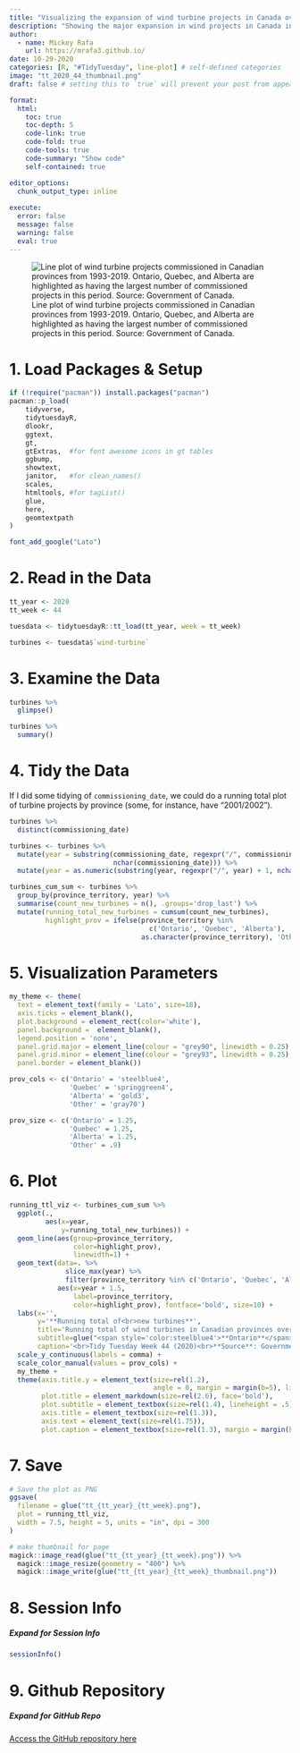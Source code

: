 ```yaml
---
title: "Visualizing the expansion of wind turbine projects in Canada over time"
description: "Showing the major expansion in wind projects in Canada in the 2010s"
author:
  - name: Mickey Rafa
    url: https://mrafa3.github.io/
date: 10-29-2020
categories: [R, "#TidyTuesday", line-plot] # self-defined categories
image: "tt_2020_44_thumbnail.png"
draft: false # setting this to `true` will prevent your post from appearing on your listing page until you're ready!

format:
  html:
    toc: true
    toc-depth: 5
    code-link: true
    code-fold: true
    code-tools: true
    code-summary: "Show code"
    self-contained: true

editor_options: 
  chunk_output_type: inline
  
execute: 
  error: false
  message: false
  warning: false
  eval: true
---
```


![Line plot of wind turbine projects commissioned in Canadian provinces from 1993-2019. Ontario, Quebec, and Alberta are highlighted as having the largest number of commissioned projects in this period. Source: Government of Canada.](tt_2020_44.png){#fig-1}

# 1. Load Packages & Setup

```r
if (!require("pacman")) install.packages("pacman")
pacman::p_load(
    tidyverse,
    tidytuesdayR,
    dlookr,
    ggtext,
    gt,
    gtExtras,  #for font awesome icons in gt tables
    ggbump,
    showtext,
    janitor,   #for clean_names()
    scales,
    htmltools, #for tagList()
    glue,
    here,
    geomtextpath
)    

font_add_google("Lato")
```

# 2. Read in the Data

```r
tt_year <- 2020
tt_week <- 44

tuesdata <- tidytuesdayR::tt_load(tt_year, week = tt_week)

turbines <- tuesdata$`wind-turbine`
```

# 3. Examine the Data 

```r
turbines %>% 
  glimpse()

turbines %>% 
  summary()
```

# 4. Tidy the Data 

If I did some tidying of `commissioning_date`, we could do a running total plot of turbine projects by province (some, for instance, have "2001/2002").

```r
turbines %>% 
  distinct(commissioning_date)
```

```r
turbines <- turbines %>% 
  mutate(year = substring(commissioning_date, regexpr("/", commissioning_date) + 1,
                          nchar(commissioning_date))) %>% 
  mutate(year = as.numeric(substring(year, regexpr("/", year) + 1, nchar(year))))

turbines_cum_sum <- turbines %>%  
  group_by(province_territory, year) %>% 
  summarise(count_new_turbines = n(), .groups='drop_last') %>% 
  mutate(running_total_new_turbines = cumsum(count_new_turbines),
         highlight_prov = ifelse(province_territory %in% 
                                   c('Ontario', 'Quebec', 'Alberta'),
                                 as.character(province_territory), 'Other'))
```

# 5. Visualization Parameters 

```r
my_theme <- theme(
  text = element_text(family = 'Lato', size=18), 
  axis.ticks = element_blank(), 
  plot.background = element_rect(color='white'),
  panel.background =  element_blank(), 
  legend.position = 'none',
  panel.grid.major = element_line(colour = "grey90", linewidth = 0.25),
  panel.grid.minor = element_line(colour = "grey93", linewidth = 0.25),
  panel.border = element_blank())

prov_cols <- c('Ontario' = 'steelblue4',
               'Quebec' = 'springgreen4',
               'Alberta' = 'gold3',
               'Other' = 'gray70')

prov_size <- c('Ontario' = 1.25,
               'Quebec' = 1.25,
               'Alberta' = 1.25,
               'Other' = .9)
```

# 6. Plot 

```r
running_ttl_viz <- turbines_cum_sum %>% 
  ggplot(.,
         aes(x=year,
             y=running_total_new_turbines)) + 
  geom_line(aes(group=province_territory,
                color=highlight_prov),
                linewidth=1) + 
  geom_text(data=. %>% 
              slice_max(year) %>% 
              filter(province_territory %in% c('Ontario', 'Quebec', 'Alberta')),
            aes(x=year + 1.5,
                label=province_territory,
                color=highlight_prov), fontface='bold', size=10) + 
  labs(x='',
       y='**Running total of<br>new turbines**',
       title='Running total of wind turbines in Canadian provinces over time',
       subtitle=glue("<span style='color:steelblue4'>**Ontario**</span>, <span style='color:springgreen4'>**Quebec**</span>, and <span style='color:gold3'>**Alberta**</span>  lead the way for Canadian provinces. This graphic is measuring the count of turbines<br>commissioned by provinces over time and does not consider the generating capacity of each wind turbine or their<br>decay over time. The gray lines represent other Canadian provinces that have far fewer turbines."),
       caption='<br>Tidy Tuesday Week 44 (2020)<br>**Source**: Government of Canada<br>Created by @mickey_rafa') + 
  scale_y_continuous(labels = comma) + 
  scale_color_manual(values = prov_cols) + 
  my_theme + 
  theme(axis.title.y = element_text(size=rel(1.2), 
                                    angle = 0, margin = margin(b=5), lineheight = .5),
        plot.title = element_markdown(size=rel(2.6), face='bold'),
        plot.subtitle = element_textbox(size=rel(1.4), lineheight = .5),
        axis.title = element_textbox(size=rel(1.3)),
        axis.text = element_text(size=rel(1.75)),
        plot.caption = element_textbox(size=rel(1.3), margin = margin(b=5), lineheight = .5))
```

# 7. Save 

```r
# Save the plot as PNG
ggsave(
  filename = glue("tt_{tt_year}_{tt_week}.png"),
  plot = running_ttl_viz,
  width = 7.5, height = 5, units = "in", dpi = 300
)

# make thumbnail for page
magick::image_read(glue("tt_{tt_year}_{tt_week}.png")) %>%
  magick::image_resize(geometry = "400") %>%
  magick::image_write(glue("tt_{tt_year}_{tt_week}_thumbnail.png"))
```

# 8. Session Info

::: {.callout-tip collapse="true"}
##### Expand for Session Info

```r
sessionInfo()
```
:::

# 9. Github Repository 

::: {.callout-tip collapse="true"}

##### Expand for GitHub Repo
 
[Access the GitHub repository here](https://github.com/mrafa3/mrafa3.github.io)
:::